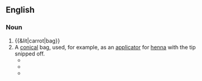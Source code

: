 ==English==
{{rfv|en}}
{{rfi|en}}
===Noun===
{{en-noun}}

# {{&lit|carrot|bag}}
# A [[conical]] bag, used, for example, as an [[applicator]] for [[henna]] with the tip snipped off.
#* {{quote-book|year=2008 |title=Best of Gifts of Good Taste Christmas  |author=Leisure Arts  |page=44 |ISBN= 1601408382|passage=This '''carrot bag''' full of yummy Orange Drop Cookies makes a rich reward for the Easter Bunny. }}
#* {{quote-book|year=2009|title=Women attires and adornments in the United Arab Emirates  |author=Shaykhah Jābirī  |page=41 |ISBN= |passage=Women use the cone [a thick plastic bag ('''carrot bag''') with very small open tip) to make fine lines and delicate patterns that make them feel and appear more beautiful and attractive. }}
#* {{quote-book|year=2014 |title=BodyArt Therapy  |author=Julia Lawrence  |page=81 |ISBN=1304521397 |passage=Grasp the '''carrot bag''' at the top of where the knee high is, placing your thumb and first finger into a very tight “O” around the top of the knee high and '''carrot bag''' together. }}